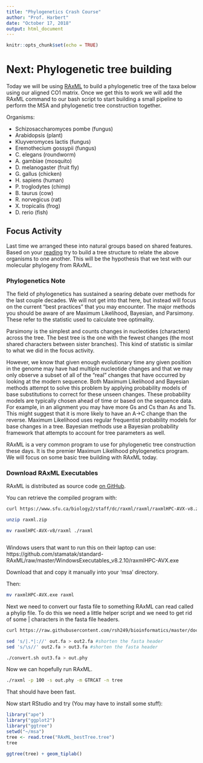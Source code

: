```yaml
---
title: "Phylogenetics Crash Course"
author: "Prof. Harbert"
date: "October 17, 2018"
output: html_document
---
```


```r
knitr::opts_chunk$set(echo = TRUE)
```


# Next: Phylogenetic tree building

Today we will be using [RAxML](https://sco.h-its.org/exelixis/web/software/raxml/index.html) to build a phylogenetic tree of the taxa below using our aligned CO1 matrix. Once we get this to work we will add the RAxML command to our bash script to start building a small pipeline to perform the MSA and phylogenetic tree construction together.

Organisms:

+ Schizosaccharomyces pombe (fungus)
+ Arabidopsis (plant)
+ Kluyveromyces lactis (fungus)
+ Eremothecium gossypii (fungus)
+ C. elegans (roundworm)
+ A. gambiae (mosquito)
+ D. melanogaster (fruit fly)
+ G. gallus (chicken)
+ H. sapiens (human)
+ P. troglodytes (chimp)
+ B. taurus (cow)
+ R. norvegicus (rat)
+ X. tropicalis (frog)
+ D. rerio (fish)

## Focus Activity

Last time we arranged these into natural groups based on shared features. Based on your [reading](http://science.sciencemag.org/content/sci/310/5750/979.full.pdf) try to build a tree structure to relate the above organisms to one another. This will be the hypothesis that we test with our molecular phylogeny from RAxML.

### Phylogenetics Note

The field of phylogenetics has sustained a searing debate over methods for the last couple decades. We will not get into that here, but instead will focus on the current "best practices" that you may encounter. The major methods you should be aware of are Maximum Likelihood, Bayesian, and Parsimony. These refer to the statistic used to calculate tree optimality. 

Parsimony is the simplest and counts changes in nucleotides (characters) across the tree. The best tree is the one with the fewest changes (the most shared characters between sister branches). This kind of statistic is similar to what we did in the focus activity.

However, we know that given enough evolutionary time any given position in the genome may have had multiple nucleotide changes and that we may only observe a subset of all of the "real" changes that have occurred by looking at the modern sequence. Both Maximum Likelihood and Bayesian methods attempt to solve this problem by applying probability models of base substitutions to correct for these unseen changes. These probability models are typically chosen ahead of time or based on the sequence data. For example, in an alignment you may have more Gs and Cs than As and Ts. This might suggest that it is more likely to have an A->C change than the reverse. Maximum Likelihood uses regular frequentist probability models for base changes in a tree. Bayesian methods use a Bayesian probability framework that attempts to account for tree parameters as well.

RAxML is a very common program to use for phylogenetic tree construction these days. It is the premier Maximum Likelihood phylogenetics program. We will focus on some basic tree building with RAxML today.

### Download RAxML Executables

RAxML is distributed as source code [on GitHub](https://github.com/stamatak/standard-RAxML).

You can retrieve the compiled program with:

```bash
curl https://www.sfu.ca/biology2/staff/dc/raxml/raxml/raxmlHPC-AVX-v8.zip > raxml.zip

unzip raxml.zip

mv raxmlHPC-AVX-v8/raxml ./raxml



```


Windows users that want to run this on their laptop can use: https://github.com/stamatak/standard-RAxML/raw/master/WindowsExecutables_v8.2.10/raxmlHPC-AVX.exe

Download that and copy it manually into your 'msa' directory.

Then: 

```bash
mv raxmlHPC-AVX.exe raxml

```


Next we need to convert our fasta file to something RAxML can read called a phylip file. To do this we need a little helper script and we need to get rid of some | characters in the fasta file headers.

```bash
curl https://raw.githubusercontent.com/rsh249/bioinformatics/master/docs/scripts/convert.sh > convert.sh

sed 's/|.*|://' out.fa > out2.fa #shorten the fasta header
sed 's/\s//' out2.fa > out3.fa #shorten the fasta header

./convert.sh out3.fa > out.phy

```
Now we can hopefully run RAxML.

```bash
./raxml -p 100 -s out.phy -m GTRCAT -n tree

```

That should have been fast.

Now start RStudio and try (You may have to install some stuff):

```R
library("ape")
library("ggplot2")
library("ggtree")
setwd("~/msa")
tree <- read.tree("RAxML_bestTree.tree")
tree

ggtree(tree) + geom_tiplab()


```


